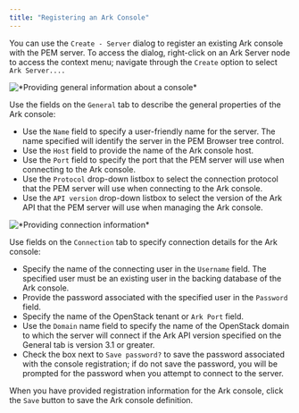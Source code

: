```yaml
---
title: "Registering an Ark Console"
---
```


You can use the `Create - Server` dialog to register an existing Ark console with the PEM server. To access the dialog, right-click on an Ark Server node to access the context menu; navigate through the `Create` option to select `Ark Server....`

![\*Providing general information about a console\*](../images/general_information_console.png)

Use the fields on the `General` tab to describe the general properties of the Ark console:

-   Use the `Name` field to specify a user-friendly name for the server. The name specified will identify the server in the PEM Browser tree control.
-   Use the `Host` field to provide the name of the Ark console host.
-   Use the `Port` field to specify the port that the PEM server will use when connecting to the Ark console.
-   Use the `Protocol` drop-down listbox to select the connection protocol that the PEM server will use when connecting to the Ark console.
-   Use the `API version` drop-down listbox to select the version of the Ark API that the PEM server will use when managing the Ark console.

![\*Providing connection information\*](../images/connection_information.png)

Use fields on the `Connection` tab to specify connection details for the Ark console:

-   Specify the name of the connecting user in the `Username` field. The specified user must be an existing user in the backing database of the Ark console.
-   Provide the password associated with the specified user in the `Password` field.
-   Specify the name of the OpenStack tenant or `Ark Port` field.
-   Use the `Domain` name field to specify the name of the OpenStack domain to which the server will connect if the Ark API version specified on the General tab is version 3.1 or greater.
-   Check the box next to `Save password?` to save the password associated with the console registration; if do not save the password, you will be prompted for the password when you attempt to connect to the server.

When you have provided registration information for the Ark console, click the `Save` button to save the Ark console definition.

